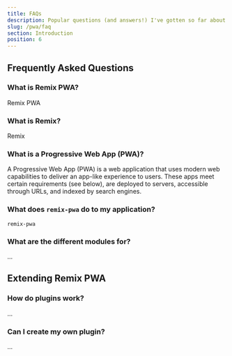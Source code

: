 ```yaml
---
title: FAQs
description: Popular questions (and answers!) I've gotten so far about Remix PWA plus some.
slug: /pwa/faq
section: Introduction
position: 6
---
```


## Frequently Asked Questions 

### What is Remix PWA?

Remix PWA 

### What is Remix?

Remix 

### What is a Progressive Web App (PWA)?

A Progressive Web App (PWA) is a web application that uses modern web capabilities to deliver an app-like experience to users. These apps meet certain requirements (see below), are deployed to servers, accessible through URLs, and indexed by search engines.

### What does `remix-pwa` do to my application? 

`remix-pwa`

### What are the different modules for? 

...

## Extending Remix PWA 

### How do plugins work?

...

### Can I create my own plugin? 

...